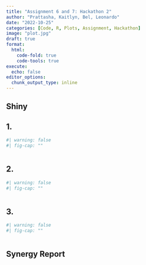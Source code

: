 ---
title: "Assignment 6 and 7: Hackathon 2"
author: "Prattasha, Kaitlyn, Bel, Leonardo"
date: "2022-10-25"
categories: [Code, R, Plots, Assignment, Hackathon]
image: "plot.jpg"
draft: true
format:
  html:
    code-fold: true
    code-tools: true
execute:
  echo: false
editor_options: 
  chunk_output_type: inline
---

## Shiny

## 1.

```{r Graph1}
#| warning: false
#| fig-cap: ""

```

``` yaml
```

## 2.

```{r Graph2}
#| warning: false
#| fig-cap: ""

```

``` yaml
```

## 3.

```{r}
#| warning: false
#| fig-cap: ""

```

``` yaml
```

## Synergy Report
